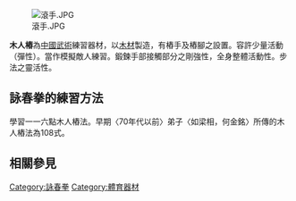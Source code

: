 {{expand|time=2007-09-26T20:15:43Z}}
{{Unreferenced |time=2011-11-14T05:56:42+00:00 }}

[[File:滾手.JPG|thumb]]

'''木人樁'''為[[中國武術|中國武術]]練習器材，以[[木材|木材]]製造，有樁手及樁腳之設置。容許少量活動（彈性）。當作模擬敵人練習。鍛鍊手部接觸部分之剛強性，全身整體活動性。步法之靈活性。

==詠春拳的練習方法==
學習一一六點木人樁法。早期〈70年代以前〉弟子〈如梁相，何金銘〉所傳的木人樁法為108式。

== 相關參見 ==
{{Commons category|Mu ren zhuang}}

[[Category:詠春拳|Category:詠春拳]]
[[Category:體育器材|Category:體育器材]]